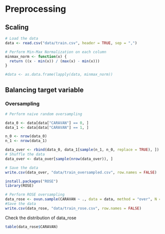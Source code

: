 # Preprocessing

## Scaling
```r
# Load the data
data <- read.csv("data/train.csv", header = TRUE, sep = ",")
```

```r
# Perform Min-Max Normalization on each column
minmax_norm <- function(x) {
  return ((x - min(x)) / (max(x) - min(x)))
}

#data <- as.data.frame(lapply(data, minmax_norm))
```

## Balancing target variable

### Oversampling
```r
# Perform naive random oversampling

data_0 <- data[data["CARAVAN"] == 0, ]
data_1 <- data[data["CARAVAN"] == 1, ]

n_0 <- nrow(data_0)
n_1 <- nrow(data_1)

data_over <- rbind(data_0, data_1[sample(n_1, n_0, replace = TRUE), ])
# Shuffle the data
data_over <- data_over[sample(nrow(data_over)), ]

# Save the data
write.csv(data_over, "data/train_oversampled.csv", row.names = FALSE)
```

```r
install.packages("ROSE")
library(ROSE)
```

```r
# Perform ROSE oversampling
data_rose <- ovun.sample(CARAVAN ~ ., data = data, method = "over", N = 2*n_0)$data
#Save the data
write.csv(data_rose, "data/train_rose.csv", row.names = FALSE)
```

Check the distribution of data_rose
```r
table(data_rose$CARAVAN)
```



